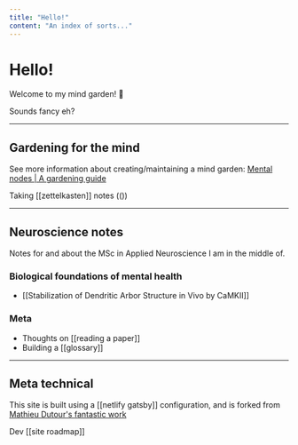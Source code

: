 ```yaml
---
title: "Hello!"
content: "An index of sorts..."
---
```


# Hello!

Welcome to my mind garden! 🌱

Sounds fancy eh?

---

## Gardening for the mind

See more information about creating/maintaining a mind garden: [Mental nodes | A gardening guide](https://www.mentalnodes.com/a-gardening-guide-for-your-mind)

Taking [[zettelkasten]] notes (())

---

## Neuroscience notes

Notes for and about the MSc in Applied Neuroscience I am in the middle of.

### Biological foundations of mental health

* [[Stabilization of Dendritic Arbor Structure in Vivo by CaMKII]]

### Meta 

* Thoughts on [[reading a paper]]
* Building a [[glossary]]

---

## Meta technical

This site is built using a [[netlify gatsby]] configuration, and is forked from [Mathieu Dutour's fantastic work](https://mathieudutour.github.io/gatsby-digital-garden/)

Dev [[site roadmap]]